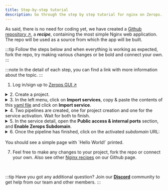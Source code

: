```yaml
---
title: Step-by-step tutorial
description: Go through the step by step tutorial for nginx on Zerops.
---
```



As said, there is no need for coding yet, we have created a [Github repository ↗](https://github.com/zeropsio/recipe-php-hello-world), a **_recipe_**, containing the most simple Nginx web application. The repo will be used as a source from which the app will be built.

:::tip
Follow the steps below and when everything is working as expected, fork the repo, try making various changes or be bold and connect your own.
:::

:::note
In the detail of each step, you can find a link with more information about the topic.
:::

1. Log in/sign up to [Zerops GUI ↗](https://app.zerops.io)

<details>
  <summary>2. Create a project.</summary>
  <p>
    Learn more about <a href="/features/infrastructure#project">projects</a> in
    Zerops. See how to <a href="/nginx/how-to/create#create-a-project-description-file">import</a> a whole project into Zerops.
  </p>
</details>

<details>
  <summary>
    3. In the left menu, click on <b>Import services</b>, copy & paste the
    contents of this <a href="https://github.com/zeropsio/recipe-php-hello-world/blob/main/import-service/description.yml">yaml file</a> and click on <b>Import service</b>.
  </summary>
  <p>
    Learn more about <a href="/features/infrastructure#services--containers">services</a> in Zerops and how to <a href="/nginx/how-to/create#add-nginx-service-to-an-existing-project">import a service</a> to an existing project.
  </p>
  <p>
    The yaml file includes a `buildFromGit` directive, which ensures
    a one-time build from Git repository source. See how to connect a <a href="/references/github-integration">Github</a> or <a href="/references/github-integration">Gitlab</a> repository to be able to
    trigger automatic builds & deploys.
  </p>
</details>

<details>
  <summary>4. Two pipelines are created, one for project creation and one for the service activation. Wait for both to finish.</summary>
  <p>
  Learn more about how the pipelines can be <a href="/nginx/how-to/trigger-pipeline">triggered</a> and about <a href="/nginx/how-to/build-process">build</a> and <a href="/nginx/how-to/deploy-process">deploy</a> processes of a Nginx application in Zerops.

Learn more about how to access <a href="/nginx/how-to/logs#build-log">build log</a> of your Nginx static service in Zerops.

  </p>
</details>

<details>
  <summary>
    5. In the service detail, open the <b>Public access & internal ports</b> section, and <b>Enable Zerops Subdomain</b>.
  </summary>
  <p>
    Learn more about how to <a href="/nginx/how-to/access">access</a> your Nginx
    static service in Zerops.
  </p>
</details>

<details>
  <summary>6. Once the pipeline has finished, click on the activated <i>subdomain</i> URL:<br/><br/> You should see a simple page with `Hello World!` printed.</summary>
  <p>
  Congratulations! You have created your first application in Zerops, and we hope to see your own projects soon.

For now, check out other features, such as <a href="/nginx/how-to/env-variables">environment variables</a>, <a href="/nginx/how-to/logs#runtime-log">runtime log</a> and <a href="/nginx/how-to/scaling">scaling</a>.

  </p>
</details>

7. Feel free to make any changes to your project, fork the repo or connect your own. Also see other <a href="https://github.com/zeropsio?q=nginx&type=all&language=&sort=">Nginx recipes</a> on our Github page.

<p>&nbsp;</p>

:::tip
Have you got any additional question? Join our **[Discord](https://discord.com/invite/WDvCZ54)** community to get help from our team and other members.
:::
